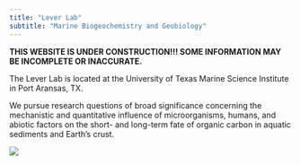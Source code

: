 ```yaml
---
title: "Lever Lab"
subtitle: "Marine Biogeochemistry and Geobiology"
---
```


**THIS WEBSITE IS UNDER CONSTRUCTION!!! SOME INFORMATION MAY BE INCOMPLETE OR INACCURATE.**

The Lever Lab is located at the University of Texas Marine Science Institute in Port Aransas, TX.

We pursue research questions of broad significance concerning the mechanistic and quantitative influence of microorganisms, humans, and abiotic factors on the short- and long-term fate of organic carbon in aquatic sediments and Earth’s crust.

![](images/clipboard-3279314638.png)
